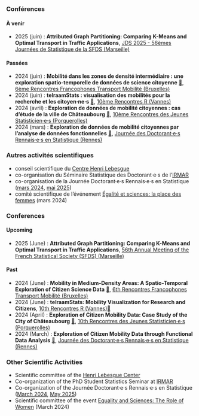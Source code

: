 ::: {.content-visible when-profile="french"}
### Conférences

#### À venir

- 2025 (juin) : **Attributed Graph Partitioning: Comparing K-Means and Optimal Transport in Traffic Applications**, [JDS 2025 - 56èmes Journées de Statistique de la SFDS (Marseille)](https://jds2025.sciencesconf.org/)

#### Passées

-   2024 (juin) : **Mobilité dans les zones de densité intermédiaire : une exploration spatio-temporelle de données de science citoyenne** [🔗](https://hal.science/hal-04854156), [6ème Rencontres Francophones Transport Mobilité (Bruxelles)](https://rftm2024.sciencesconf.org/)
-   2024 (juin) : **telraamStats : visualisation des mobilités pour la recherche et les citoyen·ne·s** [🔗](https://hal.science/hal-04854168), [10ème Rencontres R (Vannes)](https://rr2024.sciencesconf.org/)
-   2024 (avril) : **Exploration de données de mobilité citoyennes : cas d'étude de la ville de Châteaubourg** [🔗](https://hal.science/hal-04854133), [10ème Rencontres des Jeunes Statisticien·e·s (Porquerolles)](https://rjs2024.sciencesconf.org)
-   2024 (mars) : **Exploration de données de mobilité citoyennes par l'analyse de données fonctionnelles** [🔗](https://hal.science/hal-04845540), [Journée des Doctorant·e·s Rennais·e·s en Statistique (Rennes)](https://indico.math.cnrs.fr/e/jdrs2024)

### Autres activités scientifiques

-   conseil scientifique du [Centre Henri Lebesgue](https://www.lebesgue.fr/fr/content/gouvernance)
-   co-organisation du Séminaire Statistique des Doctorant·e·s de l'[IRMAR](https://irmar.univ-rennes.fr/)
-   co-organisation de la Journée Doctorant·e·s Rennais·e·s en Statistique ([mars 2024](https://indico.math.cnrs.fr/e/jdrs2024), [mai 2025](https://indico.math.cnrs.fr/e/jdrs2025))
-   comité scientifique de l'événement [Égalité et sciences: la place des femmes](https://agenda.univ-rennes.fr/events/egalite-et-sciences-la-place-des-femmes-edition-2024?nc=eyJpbmRleCI6NDcsInRvdGFsIjoyMTY0fQ%3D%3D) (mars 2024)
:::

::: {.content-visible when-profile="english"}
### Conferences

#### Upcoming

- 2025 (June) : **Attributed Graph Partitioning: Comparing K-Means and Optimal Transport in Traffic Applications**, [56th Annual Meeting of the French Statistical Society (SFDS) (Marseille)](https://jds2025.sciencesconf.org/)


#### Past

-   2024 (June) : **Mobility in Medium-Density Areas: A Spatio-Temporal Exploration of Citizen Science Data** [🔗](https://hal.science/hal-04854156), [6th Rencontres Francophones Transport Mobilité (Bruxelles)](https://rftm2024.sciencesconf.org/)
-   2024 (June) : **telraamStats: Mobility Visualization for Research and Citizens**, [10th Rencontres R (Vannes)](https://rr2024.sciencesconf.org/)[🔗](https://hal.science/hal-04854168)
-   2024 (April) : **Exploration of Citizen Mobility Data: Case Study of the City of Châteaubourg** [🔗](https://hal.science/hal-04854133), [10th Rencontres des Jeunes Statisticien·e·s (Porquerolles)](https://rjs2024.sciencesconf.org)
-   2024 (March) : **Exploration of Citizen Mobility Data through Functional Data Analysis** [🔗](https://hal.science/hal-04845540), [Journée des Doctorant·e·s Rennais·e·s en Statistique (Rennes)](https://indico.math.cnrs.fr/e/jdrs2024)

### Other Scientific Activities

-   Scientific committee of the [Henri Lebesgue Center](https://www.lebesgue.fr/en/content/gouvernance)
-   Co-organization of the PhD Student Statistics Seminar at [IRMAR](https://irmar.univ-rennes.fr/en)
-   Co-organization of the Journée Doctorant·e·s Rennais·e·s en Statistique ([March 2024](https://indico.math.cnrs.fr/e/jdrs2024), [May 2025](https://indico.math.cnrs.fr/e/jdrs2025))
-   Scientific committee of the event [Equality and Sciences: The Role of Women](https://agenda.univ-rennes.fr/events/egalite-et-sciences-la-place-des-femmes-edition-2024?nc=eyJpbmRleCI6NDcsInRvdGFsIjoyMTY0fQ%3D%3D) (March 2024)
:::